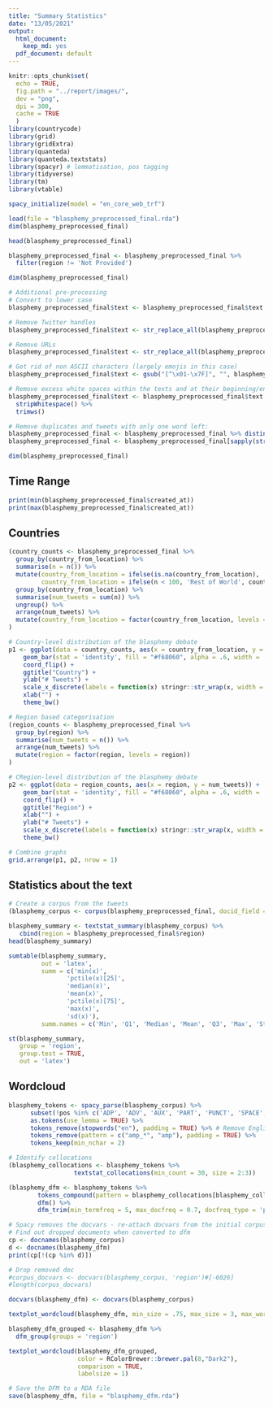 ```yaml
---
title: "Summary Statistics"
date: "13/05/2021"
output:
  html_document:
    keep_md: yes
  pdf_document: default
---
```


```r
knitr::opts_chunk$set(
  echo = TRUE,
  fig.path = "../report/images/",
  dev = "png",
  dpi = 300,
  cache = TRUE 
  )
library(countrycode)
library(grid)
library(gridExtra)
library(quanteda)
library(quanteda.textstats)
library(spacyr) # lemmatisation, pos tagging
library(tidyverse)
library(tm)
library(vtable)

spacy_initialize(model = "en_core_web_trf")
```

```r
load(file = "blasphemy_preprocessed_final.rda")
dim(blasphemy_preprocessed_final)
```

```r
head(blasphemy_preprocessed_final)
```


```r
blasphemy_preprocessed_final <- blasphemy_preprocessed_final %>%
  filter(region != 'Not Provided')

dim(blasphemy_preprocessed_final)
```


```r
# Additional pre-processing
# Convert to lower case
blasphemy_preprocessed_final$text <- blasphemy_preprocessed_final$text %>% tolower()

# Remove Twitter handles
blasphemy_preprocessed_final$text <- str_replace_all(blasphemy_preprocessed_final$text, pattern = "[@]\\S+", replacement = "")

# Remove URLs
blasphemy_preprocessed_final$text <- str_replace_all(blasphemy_preprocessed_final$text, pattern = "(http|www)\\S+", replacement = "")

# Get rid of non ASCII characters (largely emojis in this case)
blasphemy_preprocessed_final$text <- gsub("[^\x01-\x7F]", "", blasphemy_preprocessed_final$text)

# Remove excess white spaces within the texts and at their beginning/end
blasphemy_preprocessed_final$text <- blasphemy_preprocessed_final$text %>% 
  stripWhitespace() %>% 
  trimws()

# Remove duplicates and tweets with only one word left:
blasphemy_preprocessed_final <- blasphemy_preprocessed_final %>% distinct(text, .keep_all = TRUE)
blasphemy_preprocessed_final <- blasphemy_preprocessed_final[sapply(strsplit(blasphemy_preprocessed_final$text, " "), length) > 1,]
```



```r
dim(blasphemy_preprocessed_final)
```

## Time Range

```r
print(min(blasphemy_preprocessed_final$created_at))
print(max(blasphemy_preprocessed_final$created_at))
```


## Countries

```r
(country_counts <- blasphemy_preprocessed_final %>%
  group_by(country_from_location) %>%
  summarise(n = n()) %>%
  mutate(country_from_location = ifelse(is.na(country_from_location), 'Not Provided', country_from_location),
         country_from_location = ifelse(n < 100, 'Rest of World', country_from_location)) %>%
  group_by(country_from_location) %>%
  summarise(num_tweets = sum(n)) %>%
  ungroup() %>%
  arrange(num_tweets) %>%
  mutate(country_from_location = factor(country_from_location, levels = country_from_location))
)
```

```r
# Country-level distribution of the blasphemy debate
p1 <- ggplot(data = country_counts, aes(x = country_from_location, y = num_tweets)) +
    geom_bar(stat = 'identity', fill = "#f68060", alpha = .6, width = .8) +
    coord_flip() +
    ggtitle("Country") +
    ylab("# Tweets") +
    scale_x_discrete(labels = function(x) stringr::str_wrap(x, width = 10)) +
    xlab("") +
    theme_bw()
```

```r
# Region based categorisation
(region_counts <- blasphemy_preprocessed_final %>%
  group_by(region) %>%
  summarise(num_tweets = n()) %>% 
  arrange(num_tweets) %>%
  mutate(region = factor(region, levels = region))
)
```


```r
# CRegion-level distribution of the blasphemy debate
p2 <- ggplot(data = region_counts, aes(x = region, y = num_tweets)) +
    geom_bar(stat = 'identity', fill = "#f68060", alpha = .6, width = .8) +
    coord_flip() +
    ggtitle("Region") +
    xlab("") +
    ylab("# Tweets") +
    scale_x_discrete(labels = function(x) stringr::str_wrap(x, width = 10)) +
    theme_bw()
```

```r
# Combine graphs
grid.arrange(p1, p2, nrow = 1)
```


## Statistics about the text

```r
# Create a corpus from the tweets 
(blasphemy_corpus <- corpus(blasphemy_preprocessed_final, docid_field = 'status_id'))
```


```r
blasphemy_summary <- textstat_summary(blasphemy_corpus) %>%
   cbind(region = blasphemy_preprocessed_final$region)
head(blasphemy_summary)
```

```r
sumtable(blasphemy_summary, 
         out = 'latex',
         summ = c('min(x)',
                'pctile(x)[25]',
                'median(x)',
                'mean(x)',
                'pctile(x)[75]',
                'max(x)',
                'sd(x)'),
         summ.names = c('Min', 'Q1', 'Median', 'Mean', 'Q3', 'Max', 'Std.Dev'))
```

```r
st(blasphemy_summary, 
   group = 'region', 
   group.test = TRUE, 
   out = 'latex')
```


## Wordcloud


```r
blasphemy_tokens <- spacy_parse(blasphemy_corpus) %>% 
      subset(!pos %in% c('ADP', 'ADV', 'AUX', 'PART', 'PUNCT', 'SPACE', 'SYM', 'NUM')) %>%
      as.tokens(use_lemma = TRUE) %>%
      tokens_remove(stopwords("en"), padding = TRUE) %>% # Remove English stopwords
      tokens_remove(pattern = c("amp_*", "amp"), padding = TRUE) %>% 
      tokens_keep(min_nchar = 2)
```


```r
# Identify collocations
(blasphemy_collocations <- blasphemy_tokens %>% 
                  textstat_collocations(min_count = 30, size = 2:3))
```

```r
(blasphemy_dfm <- blasphemy_tokens %>%
        tokens_compound(pattern = blasphemy_collocations[blasphemy_collocations$z > 15]) %>%
        dfm() %>%
        dfm_trim(min_termfreq = 5, max_docfreq = 0.7, docfreq_type = 'prop'))
```


```r
# Spacy removes the docvars - re-attach docvars from the initial corpus
# Find out dropped documents when converted to dfm
cp <- docnames(blasphemy_corpus)
d <- docnames(blasphemy_dfm)
print(cp[!(cp %in% d)])
```


```r
# Drop removed doc
#corpus_docvars <- docvars(blasphemy_corpus, 'region')#[-6026]
#length(corpus_docvars)
```

```r
docvars(blasphemy_dfm) <- docvars(blasphemy_corpus)
```



```r
textplot_wordcloud(blasphemy_dfm, min_size = .75, max_size = 3, max_words = 50)
```

```r
blasphemy_dfm_grouped <- blasphemy_dfm %>%
  dfm_group(groups = 'region')

textplot_wordcloud(blasphemy_dfm_grouped,
                   color = RColorBrewer::brewer.pal(8,"Dark2"),
                   comparison = TRUE, 
                   labelsize = 1)
```



```r
# Save the DFM to a RDA file
save(blasphemy_dfm, file = "blasphemy_dfm.rda")
```


